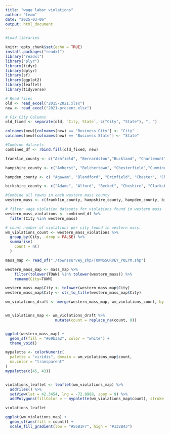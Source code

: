 ```yaml
---
title: "wage labor violations"
author: "team"
date: "2025-03-06"
output: html_document
---
```


```r

#Load libraries

knitr::opts_chunk$set(echo = TRUE)
install.packages("readxl")
library("readxl")
library("plyr")
library(tidyr)
library(dplyr)
library(sf)
library(ggplot2)
library(leaflet)
library(tidyverse)

```


```r

# Read files
old <- read_excel("2015-2021.xlsx")
new <- read_excel("2021-present.xlsx")

# Fix City Columns
old_fixed <- separate(old, `City, State`, c("City", "State"), ", ")

colnames(new)[colnames(new) == "Business City"] <- "City"
colnames(new)[colnames(new) == "Business State"] <- "State"

#Combine datasets
combined_df <- rbind.fill(old_fixed, new)

```

```r


franklin_county <- c("Ashfield", "Bernardston","Buckland", "Charlemont", "Colrain","Conway", "Deerfield", "Erving", "Gill", "Greenfield", "Hawley", "Heath", "Leverett", "Leyden", "Monroe", "Montague", "New Salem", "Northfield", "Orange", "Rowe", "Shelburne", "Shutesbury", "Sunderland", "Warwick","Wendell", "Whately")

hampshire_county <- c("Amherst", "Belchertown", "Chesterfield","Cummington", "Easthampton", "Goshen","Granby", "Hadley","Hatfield", "Huntington", "Middlefield","Northampton", "Pelham", "Plainfield", "South Hadley", "Southampton", "Ware", "Westhampton", "Williamsburg","Worthington")

hampden_county <- c( "Agawam", "Blandford", "Brimfield", "Chester", "Chicopee", "East Longmeadow", "Granville", "Hampden", "Holland", "Holyoke", "Longmeadow", "Ludlow", "Monson", "Montgomery", "Palmer", "Russell", "Southwick", "Springfield", "Tolland", "West Springfield", "Wales", "Westfield", "Wilbraham")

birkshire_county <- c("Adams", "Alford", "Becket", "Cheshire", "Clarksburg", "Dalton", "Egremont", "Florida", "Great Barrington", "Hancock", "Hinsdale", "Lanesborough", "Lee", "Lenox", "Monterey", "Mount Washington", "New Ashford", "New Marlborough", "North Adams", "Otis", "Peru", "Pittsfield", "Richmond", "Sandisfield", "Savoy", "Sheffield", "Stockbridge", "Tyringham", "Washington", "West Stockbridge", "Williamstown", "Windsor")

#Combine all towns in each western mass county
western_mass <- c(franklin_county, hampshire_county, hampden_county, birkshire_county)

```



```r

# filter wage violation datasets for violations found in western mass
western_mass_violations <- combined_df %>% 
  filter(City %in% western_mass) 

# count number of violations per city found in western mass.
wm_violations_count <- western_mass_violations %>% 
  group_by(City, .drop = FALSE) %>% 
  summarise(
    count = n()
  )

```

```r

mass_map <- read_sf("./townssurvey_shp/TOWNSSURVEY_POLYM.shp")

western_mass_map <- mass_map %>% 
    filter(tolower(TOWN) %in% tolower(western_mass)) %>% 
    rename(City=TOWN)

western_mass_map$City <- tolower(western_mass_map$City)
western_mass_map$City <- str_to_title(western_mass_map$City)

wm_violations_draft <- merge(western_mass_map, wm_violations_count, by = c("City"),all=T)


wm_violations_map <- wm_violations_draft %>% 
                      mutate(count = replace_na(count, 0))


ggplot(western_mass_map) +
  geom_sf(fill = "#69b3a2", color = "white") +
  theme_void()
```


```r

mypalette <- colorNumeric(
  palette = "viridis", domain = wm_violations_map$count,
  na.color = "transparent"
)
mypalette(c(45, 43))


violations_leaflet <- leaflet(wm_violations_map) %>%
  addTiles() %>%
  setView(lat = 42.3454, lng = -72.8988, zoom = 9) %>%
  addPolygons(fillColor = ~ mypalette(wm_violations_map$count), stroke = FALSE)

violations_leaflet


```
```r
ggplot(wm_violations_map) +
  geom_sf(aes(fill = count)) +  
  scale_fill_gradient(low = "#56B1F7", high = "#132B43")
```
